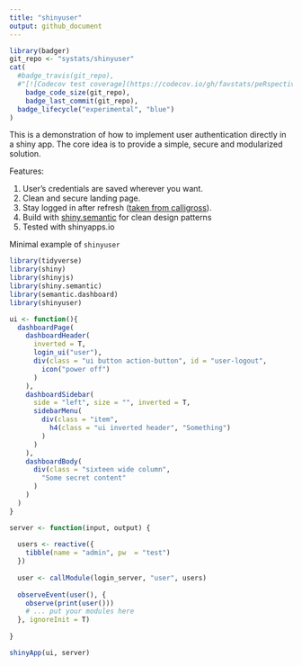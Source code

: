 ```yaml
---
title: "shinyuser"
output: github_document
---
```



```r
library(badger)
git_repo <- "systats/shinyuser"
cat(
  #badge_travis(git_repo),
  #"[![Codecov test coverage](https://codecov.io/gh/favstats/peRspective/branch/master/graph/badge.svg)](https://codecov.io/gh/favstats/peRspective?branch=master)",
	badge_code_size(git_repo),
	badge_last_commit(git_repo),
  badge_lifecycle("experimental", "blue")
)
```

This is a demonstration of how to implement user authentication directly in a shiny app. The core idea is to provide a simple, secure and modularized solution.  

Features:

1. User's credentials are saved wherever you want.
2. Clean and secure landing page.
3. Stay logged in after refresh ([taken from calligross](https://gist.github.com/calligross/e779281b500eb93ee9e42e4d72448189)).
4. Build with [shiny.semantic](https://github.com/Appsilon/shiny.semantic) for clean design patterns
5. Tested with shinyapps.io


Minimal example of `shinyuser`

```r
library(tidyverse)
library(shiny)
library(shinyjs)
library(shiny.semantic)
library(semantic.dashboard)
library(shinyuser)

ui <- function(){
  dashboardPage(
    dashboardHeader(
      inverted = T,
      login_ui("user"),
      div(class = "ui button action-button", id = "user-logout", 
        icon("power off")
      )
    ),
    dashboardSidebar(
      side = "left", size = "", inverted = T,
      sidebarMenu(
        div(class = "item",
          h4(class = "ui inverted header", "Something")
        )
      )
    ),
    dashboardBody(
      div(class = "sixteen wide column",
        "Some secret content"
      )
    )
  )
}

server <- function(input, output) {
  
  users <- reactive({ 
    tibble(name = "admin", pw  = "test")
  })
  
  user <- callModule(login_server, "user", users)
  
  observeEvent(user(), {
    observe(print(user()))
    # ... put your modules here
  }, ignoreInit = T)
  
}

shinyApp(ui, server)
```

<!-- <img src = "demo.gif"> <!-- width = "80%" --> 
 
 